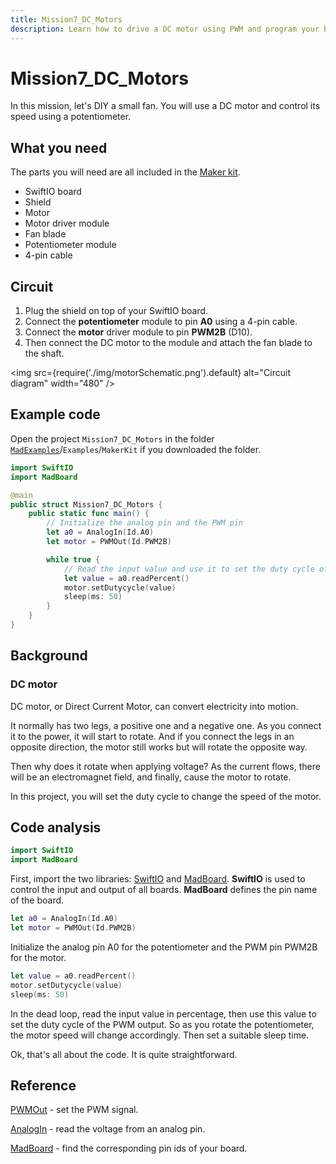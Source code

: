 ```yaml
---
title: Mission7_DC_Motors
description: Learn how to drive a DC motor using PWM and program your board in Swift to realize it.
---
```


# Mission7_DC_Motors

In this mission, let's DIY a small fan. You will use a DC motor and control its speed using a potentiometer.



## What you need

The parts you will need are all included in the [Maker kit](../../hardware/maker-kit).

- SwiftIO board
- Shield
- Motor
- Motor driver module
- Fan blade
- Potentiometer module
- 4-pin cable


## Circuit

1. Plug the shield on top of your SwiftIO board.
2. Connect the **potentiometer** module to pin **A0** using a 4-pin cable.
3. Connect the **motor** driver module to pin **PWM2B** (D10). 
4. Then connect the DC motor to the module and attach the fan blade to the shaft.

<img
  src={require('./img/motorSchematic.png').default}
  alt="Circuit diagram" width="480"
/>


## Example code

Open the project `Mission7_DC_Motors` in the folder [`MadExamples`](https://github.com/madmachineio/MadExamples)/`Examples`/`MakerKit` if you downloaded the folder.

```swift title="Mission7_DC_Motors.swift" showLineNumbers
import SwiftIO
import MadBoard

@main
public struct Mission7_DC_Motors {
    public static func main() {
        // Initialize the analog pin and the PWM pin 
        let a0 = AnalogIn(Id.A0)
        let motor = PWMOut(Id.PWM2B)

        while true {
            // Read the input value and use it to set the duty cycle of pwm.
            let value = a0.readPercent()
            motor.setDutycycle(value) 
            sleep(ms: 50)
        }
    }
}
```


<div className='row row--no-gutters'>
  <ReactPlayer
    url='https://youtu.be/TtdSHR0W27c'
    controls={true}
  />
</div>


## Background

### DC motor

DC motor, or Direct Current Motor, can convert electricity into motion.

It normally has two legs, a positive one and a negative one. As you connect it to the power, it will start to rotate. And if you connect the legs in an opposite direction, the motor still works but will rotate the opposite way.

Then why does it rotate when applying voltage? As the current flows, there will be an electromagnet field, and finally, cause the motor to rotate. 

In this project, you will set the duty cycle to change the speed of the motor.

## Code analysis

```swift
import SwiftIO
import MadBoard
```

First, import the two libraries: [SwiftIO](https://madmachineio.github.io/SwiftIO/documentation/swiftio) and [MadBoard](https://github.com/madmachineio/MadBoards/blob/main/Sources/MadBoards/SwiftIOBoard.swift). **SwiftIO** is used to control the input and output of all boards. **MadBoard** defines the pin name of the board.

```swift
let a0 = AnalogIn(Id.A0)
let motor = PWMOut(Id.PWM2B)
```
Initialize the analog pin A0 for the potentiometer and the PWM pin PWM2B for the motor.

```swift
let value = a0.readPercent()
motor.setDutycycle(value) 
sleep(ms: 50)
```
In the dead loop, read the input value in percentage, then use this value to set the duty cycle of the PWM output. So as you rotate the potentiometer, the motor speed will change accordingly. Then set a suitable sleep time.

Ok, that's all about the code. It is quite straightforward.

## Reference

[PWMOut](https://madmachineio.github.io/SwiftIO/documentation/swiftio/pwmout) - set the PWM signal.

[AnalogIn](https://madmachineio.github.io/SwiftIO/documentation/swiftio/analogin) - read the voltage from an analog pin.

[MadBoard](https://github.com/madmachineio/MadBoards) - find the corresponding pin ids of your board.
